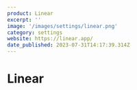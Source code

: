 ```yaml
---
product: Linear
excerpt: ''
image: '/images/settings/linear.png'
category: settings
website: https://linear.app/
date_published: 2023-07-31T14:17:39.314Z
---
```



# Linear

<ContentCard
	client:load
	alt='Linear Settings'
	aspectRatio='16:9'
	src={frontmatter.image}
	width={1280}
/>
